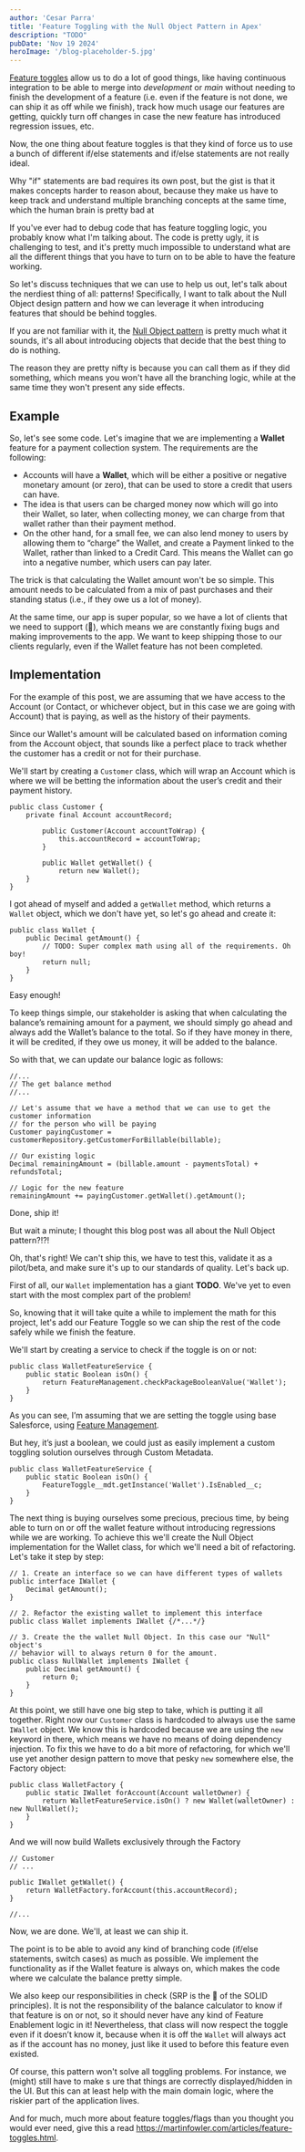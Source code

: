 ```yaml
---
author: 'Cesar Parra'
title: 'Feature Toggling with the Null Object Pattern in Apex'
description: "TODO"
pubDate: 'Nov 19 2024'
heroImage: '/blog-placeholder-5.jpg'
---
```



[Feature toggles](https://en.wikipedia.org/wiki/Feature_toggle) allow us to do a lot of good things,
like having continuous integration to be able to merge into *development* or *main* without needing to finish the development
of a feature (i.e. even if the feature is not done, we can ship it as off while we finish),
track how much usage our features are getting, quickly turn off changes in case the new feature has introduced regression issues, etc.

Now, the one thing about feature toggles is that they kind of force us to use a bunch of different
if/else statements and if/else statements are not really ideal.

<Note>
Why "if" statements are bad requires its own post, but the gist is that it makes concepts harder to reason about, because they make us have to keep track and understand multiple branching concepts at the same time, which the human brain is pretty bad at
</Note>

If you've ever had to debug code that has feature toggling logic, you probably know what I'm talking about.
The code is pretty ugly, it is challenging to test, and it's pretty much impossible to understand what are
all the different things that you have to turn on to be able to have the feature working.

So let's discuss techniques that we can use to help us out, let's talk about the nerdiest thing of all: patterns!
Specifically, I want to talk about the Null Object design pattern and how we can leverage it when introducing features
that should be behind toggles.

If you are not familiar with it, the [Null Object pattern](https://sourcemaking.com/design_patterns/null_object)
is pretty much what it sounds, it's all about introducing objects that decide that the best thing to do is nothing.

The reason they are pretty nifty is because you can call them as if they did something,
which means you won't have all the branching logic, while at the same time they won't present any side effects.

## Example

So, let's see some code. Let's imagine that we are implementing a **Wallet** feature for a payment collection system. The requirements are the following:

- Accounts will have a **Wallet**, which will be either a positive or negative monetary amount (or zero), that can be used to store a credit that users can have.
- The idea is that users can be charged money now which will go into their Wallet, so later, when collecting money, we can charge from that wallet rather than their payment method.
- On the other hand, for a small fee, we can also lend money to users by allowing them to “charge” the Wallet, and create a Payment linked to the Wallet, rather than linked to a Credit Card. This means the Wallet can go into a negative number, which users can pay later.

The trick is that calculating the Wallet amount won't be so simple. This amount needs to be calculated from a mix of past
purchases and their standing status (i.e., if they owe us a lot of money).

At the same time, our app is super popular, so we have a lot of clients that we need to support (🤞),
which means we are constantly fixing bugs and making improvements to the app.
We want to keep shipping those to our clients regularly, even if the Wallet feature has not been completed.

## Implementation

<Note>
For the example of this post, we are assuming that we have access to the Account (or Contact, or whichever object,
but in this case we are going with Account) that is paying, as well as the history of their payments.
</Note>

Since our Wallet's amount will be calculated based on information coming from the Account object,
that sounds like a perfect place to track whether the customer has a credit or not for their purchase.

We'll start by creating a `Customer` class, which will wrap an Account which is where we will be
betting the information about the user’s credit and their payment history.

```apex
public class Customer {
    private final Account accountRecord;

	    public Customer(Account accountToWrap) {
		    this.accountRecord = accountToWrap;
	    }

	    public Wallet getWallet() {
		    return new Wallet();
    }
}
```

I got ahead of myself and added a `getWallet` method, which returns a `Wallet` object, which we don't have yet, so let's go ahead and create it:

```apex
public class Wallet {
	public Decimal getAmount() {
		// TODO: Super complex math using all of the requirements. Oh boy!
		return null;
	}
}
```

Easy enough!

To keep things simple, our stakeholder is asking that when calculating the balance’s
remaining amount for a payment, we should simply go ahead and always add the Wallet’s balance
to the total. So if they have money in there, it will be credited, if they owe us money, it will be added to the balance.

So with that, we can update our balance logic as follows:

```apex
//...
// The get balance method
//...

// Let's assume that we have a method that we can use to get the customer information
// for the person who will be paying
Customer payingCustomer = customerRepository.getCustomerForBillable(billable);

// Our existing logic
Decimal remainingAmount = (billable.amount - paymentsTotal) + refundsTotal;

// Logic for the new feature
remainingAmount += payingCustomer.getWallet().getAmount();
```

Done, ship it!

But wait a minute; I thought this blog post was all about the Null Object pattern?!?!

Oh, that's right! We can't ship this, we have to test this, validate it as a pilot/beta,
and make sure it's up to our standards of quality. Let's back up.

First of all, our `Wallet` implementation has a giant **TODO**. We've yet to even start with the most complex part of the problem!

So, knowing that it will take quite a while to implement the math for this project, let's add our Feature Toggle
so we can ship the rest of the code safely while we finish the feature.

We'll start by creating a service to check if the toggle is on or not:

```apex
public class WalletFeatureService {
	public static Boolean isOn() {
		return FeatureManagement.checkPackageBooleanValue('Wallet');
	}
}
```

As you can see, I’m assuming that we are setting the toggle using base Salesforce,
using [Feature Management](https://developer.salesforce.com/docs/atlas.en-us.packagingGuide.meta/packagingGuide/fma_manage_features.htm).

But hey, it’s just a boolean, we could just as easily implement a custom toggling solution ourselves through Custom Metadata.

```apex
public class WalletFeatureService {
	public static Boolean isOn() {
		FeatureToggle__mdt.getInstance('Wallet').IsEnabled__c;
	}
}
```

The next thing is buying ourselves some precious, precious time, by being able to turn on or
off the wallet feature without introducing regressions while we are working. To achieve this we'll create the Null
Object implementation for the Wallet class, for which we'll need a bit of refactoring. Let's take it step by step:

```apex
// 1. Create an interface so we can have different types of wallets
public interface IWallet {
	Decimal getAmount();
}

// 2. Refactor the existing wallet to implement this interface
public class Wallet implements IWallet {/*...*/}

// 3. Create the the wallet Null Object. In this case our "Null" object's
// behavior will to always return 0 for the amount.
public class NullWallet implements IWallet {
	public Decimal getAmount() {
		return 0;
	}
}
```

At this point, we still have one big step to take, which is putting it all together. Right now our `Customer` class
is hardcoded to always use the same `IWallet` object. We know this is hardcoded because we are using the `new` keyword in there, which means we have no means of doing dependency injection. To fix this we have to do a bit more of refactoring, for which we'll use yet another design pattern to move that pesky `new` somewhere else, the Factory object:

```apex
public class WalletFactory {
	public static IWallet forAccount(Account walletOwner) {
		return WalletFeatureService.isOn() ? new Wallet(walletOwner) : new NullWallet();
	}
}
```

And we will now build Wallets exclusively through the Factory

```apex
// Customer
// ...

public IWallet getWallet() {
	return WalletFactory.forAccount(this.accountRecord);
}

//...
```

Now, we are done. We'll, at least we can ship it.

The point is to be able to avoid any kind of branching code (if/else statements, switch cases) as much as possible.
We implement the functionality as if the Wallet feature is always on, which makes the code where we calculate the balance pretty simple.

We also keep our responsibilities in check (SRP is the 🐐 of the SOLID principles).
It is not the responsibility of the balance calculator to know if that feature is on or not,
so it should never have any kind of Feature Enablement logic in it! Nevertheless, that class will now respect the
toggle even if it doesn’t know it, because when it is off the `Wallet` will always act as if the account has no money,
just like it used to before this feature even existed.

Of course, this pattern won't solve all toggling problems. For instance, we (might) still have to make s
ure that things are correctly displayed/hidden in the UI. But this can at least help with the main domain logic,
where the riskier part of the application lives.

And for much, much more about feature toggles/flags than you thought you would ever need, give
this a read https://martinfowler.com/articles/feature-toggles.html.
